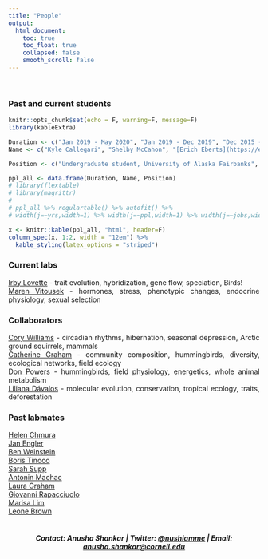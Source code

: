```yaml
---
title: "People"
output:
  html_document:
    toc: true
    toc_float: true
    collapsed: false
    smooth_scroll: false
---
```

<style>
body {
text-align: justify}
</style>

<br  />

### Past and current students

```r
knitr::opts_chunk$set(echo = F, warning=F, message=F)
library(kableExtra)
```

```r
Duration <- c("Jan 2019 - May 2020", "Jan 2019 - Dec 2019", "Dec 2015 - May 2020", "Jun 2014 - Jan 2020", "Jun - Aug 2018", "Jun 2018", "Jun - Aug 2017", "Oct 2015 - Oct 2016", "Aug 2015 - Oct 2016", "Nov 2015 - Oct 2016", "Sept - Oct 2016", "Jul 2015 - Jan 2016", "Aug - Sep 2015", "Sep - Dec 2015", "Jun - Sep 2015", "Jun - Aug 2014")
Name <- c("Kyle Callegari", "Shelby McCahon", "[Erich Eberts](https://ericheberts.weebly.com/)", "[Rebecca Schroeder](https://www.researchgate.net/profile/Rebecca_Schroeder5)", "Sarah Thompson", "Alexis Stark", "Isabelle Cisneros", "[Ana Morales](https://www.researchgate.net/profile/Ana_Morales26)", "Gabriela Córdova", "Gabriela Urgilés", "Rosalee Elting", "[Julisa Ricart](https://www.linkedin.com/in/julisaricart)", "Amanda Quezada", "Joshua van Bourg", "Pedro Machado Tapia", "Joseph Canepa")

Position <- c("Undergraduate student, University of Alaska Fairbanks", "Undergraduate student, University of Alaska Fairbanks", "Undergraduate student, Loyola Marymount University. Currently: PhD stuent at Univ Toronto at Scarborough with Dr. Ken Welch", "Undergraduate student, George Fox University. Currently: Park Ranger, Montana", "Undergraduate student, George Fox University", "Undergraduate student, Northern Arizona University", "Undergraduate student, George Fox University. Currently: Doctor of Physical Therapy", "Head field assistant, Undergraduate, McGill University, Canada. Currently: M.Sc. at McGill University, Canada", "Universidad del Azuay, Internship & Bachelor’s thesis", "Universidad del Azuay, Internship & Bachelor’s thesis", "Undergraduate, George Fox University. Currently: Lab tech at the Univ of Washington with Dr. Alejandro Rico-Guevara", "Undergradaute student, University of Wisconsin-Madison. Currently: Tableau Developer at KSM Consulting", "Universidad del Azuay, Pasantias (internship) project", "Undergraduate, University of California Berkeley", "Undergraduate, Universidad del Azuay", "Undergraduate student, George Fox University")

ppl_all <- data.frame(Duration, Name, Position)
# library(flextable)
# library(magrittr)
# 
# ppl_all %>% regulartable() %>% autofit() %>% 
# width(j=~yrs,width=1) %>% width(j=~ppl,width=1) %>% width(j=~jobs,width=3)
```
\renewcommand{\arraystretch}{2}
```r
x <- knitr::kable(ppl_all, "html", header=F)
column_spec(x, 1:2, width = "12em") %>%
  kable_styling(latex_options = "striped")
```

### Current labs
[Irby Lovette](http://www.eeb.cornell.edu/lovette/) - trait evolution, hybridization, gene flow, speciation, Birds! <br>
[Maren Vitousek](https://vitousek.weebly.com/) - hormones, stress, phenotypic changes, endocrine physiology, sexual selection
<br  />

### Collaborators
[Cory Williams](http://corytwilliams.com/) - circadian rhythms, hibernation, seasonal depression, Arctic ground squirrels, mammals <br>
[Catherine Graham](https://www.wsl.ch/en/employees/graham.html) - community composition, hummingbirds, diversity, ecological networks, field ecology <br>
[Don Powers](http://dpowerslab.com/) - hummingbirds, field physiology, energetics, whole animal metabolism <br>
[Liliana Dávalos](https://lmdavalos.github.io/) - molecular evolution, conservation, tropical ecology, traits, deforestation
<br  />

### Past labmates
[Helen Chmura](https://scholar.google.com/citations?user=KJerNKgAAAAJ&hl=en) <br>
[Jan Engler](https://submissionscience.wordpress.com/about/)  <br>
[Ben Weinstein](http://benweinstein.weebly.com/) <br>
[Boris Tinoco](https://scholar.google.com/citations?user=OwvyDMIAAAAJ&hl=en) <br>
[Sarah Supp](https://sarahsupp.org/) <br>
[Antonin Machac](http://machac.weebly.com/) <br>
[Laura Graham](https://www.researchgate.net/profile/Laura_Graham13) <br>
[Giovanni Rapacciuolo](http://giorapacciuolo.com/) <br>
[Marisa Lim](http://marisalim.weebly.com/) <br>
[Leone Brown](https://www.researchgate.net/profile/Leone_Brown) <br>
<br />

<center>
##### Contact: Anusha Shankar  |  Twitter: [\@nushiamme](https://twitter.com/nushiamme)  |  Email: [anusha.shankar@cornell.edu](mailto:anusha.shankar@cornell.edu)
</center>

<div class="tocify-extend-page" data-unique="tocify-extend-page" style="height: 0;"></div>
